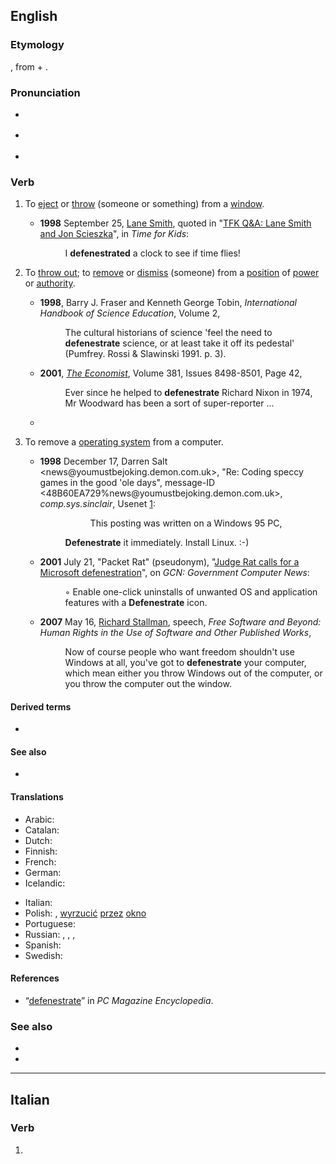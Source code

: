 ==English==
{{was wotd|2006|February|28}}

===Etymology===
{{back-form|en|defenestration}}, from {{uder|en|la|de-||out}} + {{m|la|fenestra||window}}.

===Pronunciation===
* {{a|UK}} {{IPA|en|/dɪˈfɛnɪstɹeɪt/}}
* {{a|US}} {{IPA|en|/dəˈfɛnɪstɹeɪt/}}
* {{audio|en|LL-Q1860 (eng)-Vealhurl-defenestrate.wav |Audio (UK)}}

===Verb===
{{en-verb}}

# {{lb|en|transitive}} To [[eject]] or [[throw]] (someone or something) from a [[window]].
#* '''1998''' September 25, [[w:Lane Smith (illustrator)|Lane Smith]], quoted in "[https://web.archive.org/web/20100207213427/http://www.timeforkids.com/TFK/teachers/wr/article/0,27972,88538,00.html TFK Q&A: Lane Smith and Jon Scieszka]", in ''Time for Kids'':
#*: I '''defenestrated''' a clock to see if time flies!
# {{lb|en|transitive}} To [[throw out]]; to [[remove]] or [[dismiss]] (someone) from a [[position]] of [[power]] or [[authority]].
#* '''1998''', Barry J. Fraser and Kenneth George Tobin, ''International Handbook of Science Education'', Volume 2,
#*: The cultural historians of science 'feel the need to '''defenestrate''' science, or at least take it off its pedestal' (Pumfrey. Rossi & Slawinski 1991. p. 3).
#* '''2001''', ''[[w:The Economist|The Economist]]'', Volume 381, Issues 8498-8501, Page 42,
#*: Ever since he helped to '''defenestrate''' Richard Nixon in 1974, Mr Woodward has been a sort of super-reporter ...
#* {{quote-book|en|year=2004|author=Mary Carey and Kim Berquist|title=Writing from a Small Country: Anthology of the Creative Writing Club, Luxembourg|passage=According to the guidebooks, they do it so strenuously that women would very much like to '''defenestrate''' the custom.}}
# {{lb|en|computing|transitive|humorous|slang}} To remove a {{w|Windows}} [[operating system]] from a computer.
#* '''1998''' December 17, Darren Salt &lt;news@youmustbejoking.demon.com.uk>, "Re: Coding speccy games in the good 'ole days", message-ID &lt;48B60EA729%news@youmustbejoking.demon.com.uk>, ''comp.sys.sinclair'', Usenet&nbsp;[http://google.com/group/comp.sys.sinclair/msg/8b00481a8be589d2]:
#*:: This posting was written on a Windows 95 PC,
#*: '''Defenestrate''' it immediately. Install Linux. :-)
#* '''2001''' July 21, "Packet Rat" (pseudonym), "[http://gcn.com/articles/2001/07/21/packet-rat_633659204168370717.aspx Judge Rat calls for a Microsoft defenestration]", <!-- retrieved 2009 May 17 --> on ''GCN: Government Computer News'':
#*: ◦ Enable one-click uninstalls of unwanted OS and application features with a '''Defenestrate''' icon.
#* '''2007''' May 16, [[w:Richard Stallman|Richard Stallman]], speech, ''Free Software and Beyond: Human Rights in the Use of Software and Other Published Works'',
#*: Now of course people who want freedom shouldn't use Windows at all, you've got to '''defenestrate''' your computer, which mean either you throw Windows out of the computer, or you throw the computer out the window.

====Derived terms====
*{{l|en|defenestration}}

====See also====
*{{l|en|autodefenestrate}}

====Translations====
{{trans-top|eject from a window}}
* Arabic: {{t|ar|يلقي من النافذَة}}
* Catalan: {{t+|ca|defenestrar}}
* Dutch: {{t+|nl|defenestreren}}
* Finnish: {{t|fi|[[heittää]] [[ikkuna]]sta [[ulos]]}}
* French: {{t+|fr|défenestrer}}
* German: {{t+|de|defenestrieren}}
* Icelandic: {{t|is|henda út um glugga}}
{{trans-mid}}
* Italian: {{t+|it|defenestrare}}
* Polish: {{t|pl|defenestrować}}, [[wyrzucić]] [[przez]] [[okno]]
* Portuguese: {{t+|pt|defenestrar}}
* Russian: {{t|ru|[[выбра́сывать]] [[из]] [[окно|окна́]]|impf}}, {{t|ru|[[вы́бросить]] [[из]] [[окно|окна́]]|pf}}, {{t|ru|[[выки́дывать]] [[из]] [[окно|окна́]]|impf}}, {{t|ru|[[вы́кинуть]] [[из]] [[окно|окна́]]|pf}}
* Spanish: {{t+|es|defenestrar}}
* Swedish: {{t+|sv|defenestrera}}
{{trans-bottom}}

====References====
* “[https://web.archive.org/web/20090828184143/http://www.pcmag.com/encyclopedia_term/0%2C2542%2Ct%3Ddefenestrate%26i%3D56449%2C00.asp defenestrate]” in ''PC Magazine Encyclopedia''.

===See also===
* {{pedia|Defenestration}}
* {{pedia|Defenestrations of Prague}}
{{C|en|Violence}}

----

==Italian==

===Verb===
{{head|it|verb form}}

# {{inflection of|it|defenestrare||2|p|pres|ind|;|2|p|imp}}